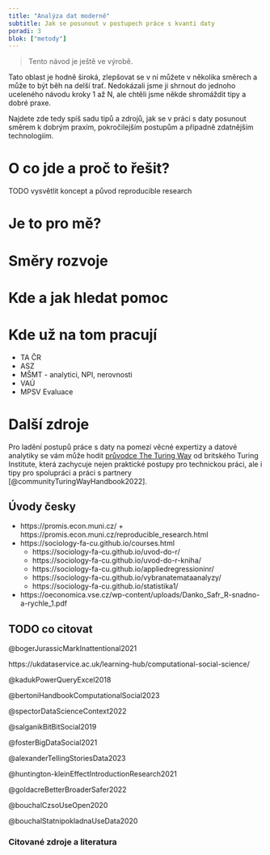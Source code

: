 ```yaml
---
title: "Analýza dat moderně"
subtitle: Jak se posunout v postupech práce s kvanti daty
poradi: 3
blok: ["metody"]
---
```


> Tento návod je ještě ve výrobě.

:::{.callout-tip}

Tato oblast je hodně široká, zlepšovat se v ní můžete v několika směrech a může to být běh na delší trať. Nedokázali jsme ji shrnout do jednoho uceleného návodu kroky 1 až N, ale chtěli jsme někde shromáždit tipy a dobré praxe.

Najdete zde tedy spíš sadu tipů a zdrojů, jak se v práci s daty posunout směrem k dobrým praxím, pokročilejším postupům a případně zdatnějším technologiím.

:::

# O co jde a proč to řešit?

TODO vysvětlit koncept a původ reproducible research

# Je to pro mě? 

# Směry rozvoje

# Kde a jak hledat pomoc

## 

# Kde už na tom pracují

- TA ČR
- ASZ
- MŠMT - analytici, NPI, nerovnosti
- VAÚ
- MPSV Evaluace

# Další zdroje

Pro ladění postupů práce s daty na pomezí věcné expertizy a datové analytiky se vám může hodit [průvodce The Turing Way](https://the-turing-way.netlify.app/index.html) od britského Turing Institute, která zachycuje nejen praktické postupy pro technickou práci, ale i tipy pro spolupráci a práci s partnery [@communityTuringWayHandbook2022].

## Úvody česky

- https://promis.econ.muni.cz/ + https://promis.econ.muni.cz/reproducible_research.html
- https://sociology-fa-cu.github.io/courses.html
    - https://sociology-fa-cu.github.io/uvod-do-r/
    - https://sociology-fa-cu.github.io/uvod-do-r-kniha/
    - https://sociology-fa-cu.github.io/appliedregressioninr/
    - https://sociology-fa-cu.github.io/vybranatemataanalyzy/
    - https://sociology-fa-cu.github.io/statistika1/
- https://oeconomica.vse.cz/wp-content/uploads/Danko_Safr_R-snadno-a-rychle_1.pdf


## TODO co citovat

@bogerJurassicMarkInattentional2021

https://ukdataservice.ac.uk/learning-hub/computational-social-science/

@kadukPowerQueryExcel2018

@bertoniHandbookComputationalSocial2023

@spectorDataScienceContext2022

@salganikBitBitSocial2019

@fosterBigDataSocial2021

@alexanderTellingStoriesData2023

@huntington-kleinEffectIntroductionResearch2021

@goldacreBetterBroaderSafer2022

@bouchalCzsoUseOpen2020

@bouchalStatnipokladnaUseData2020


### Citované zdroje a literatura

:::{#refs}
:::

